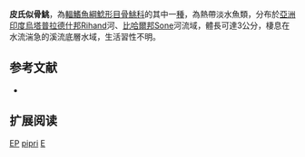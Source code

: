 {{Speciesbox
| name = 皮氏似骨鮡
| status = DD
| status_system = IUCN3.1
| image = 
| image_width = 250px
| genus = Erethistoides
| species = pipri
| authority = [[Hora|Hora]], 1950
| synonyms = *''Erethistoides montana pipri'', Hora, 1950
}}
'''皮氏似骨鮡'''，為[[輻鰭魚綱|輻鰭魚綱]][[鯰形目|鯰形目]][[骨鮡科|骨鮡科]]的其中一[[種|種]]，為熱帶淡水魚類，分布於[[亞洲|亞洲]][[印度|印度]][[烏塔普拉德什邦|烏塔普拉德什邦]]Rihand河、[[比哈爾邦|比哈爾邦]]Sone河流域，體長可達3公分，棲息在水流湍急的溪流底層水域，生活習性不明。

==参考文献==
*{{FishBase_species|genus=Erethistoides|species=pipri|year=2015|month=3}}

== 扩展阅读 ==
{{refbegin}}
{{wikispecies-inline|Erethistoides pipri|皮氏似骨鮡}}
{{refend}}
{{Taxonbar|from=Q3760781}}

[[Category:IUCN红色名录数据缺乏物种|EP]]
[[Category:似骨鮡屬|pipri]]
[[Category:1950年描述的魚類|E]]